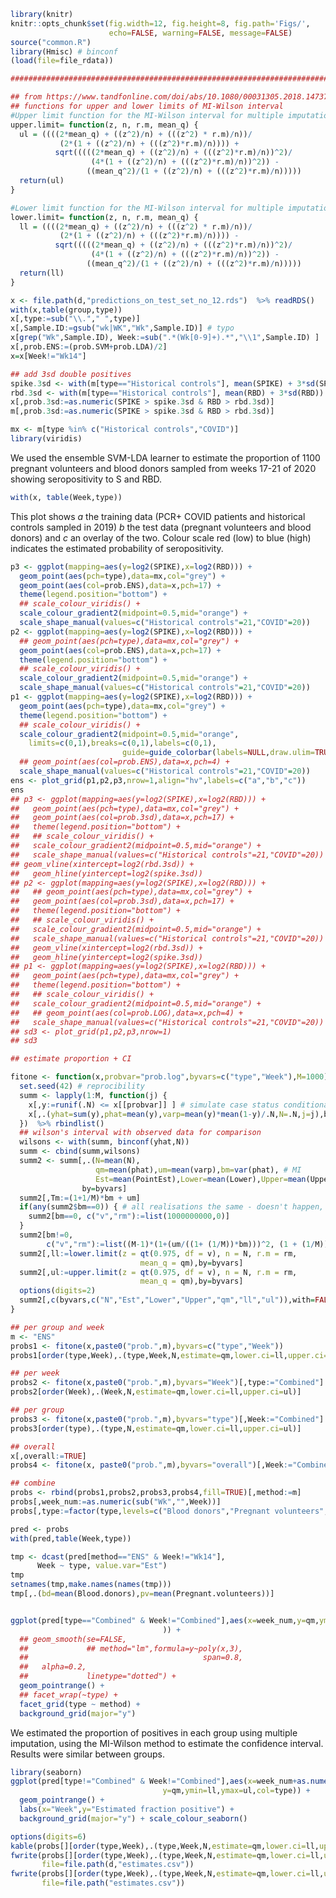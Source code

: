 
```r
library(knitr)
knitr::opts_chunk$set(fig.width=12, fig.height=8, fig.path='Figs/',
                      echo=FALSE, warning=FALSE, message=FALSE)
source("common.R")
library(Hmisc) # binconf
(load(file=file_rdata))

################################################################################

## from https://www.tandfonline.com/doi/abs/10.1080/00031305.2018.1473796?af=R&journalCode=utas20
## functions for upper and lower limits of MI-Wilson interval
#Upper limit function for the MI-Wilson interval for multiple imputation
upper.limit= function(z, n, r.m, mean_q) {
  ul = ((((2*mean_q) + ((z^2)/n) + (((z^2) * r.m)/n))/
           (2*(1 + ((z^2)/n) + (((z^2)*r.m)/n)))) +
          sqrt(((((2*mean_q) + ((z^2)/n) + (((z^2)*r.m)/n))^2)/
                  (4*(1 + ((z^2)/n) + (((z^2)*r.m)/n))^2)) -
                 ((mean_q^2)/(1 + ((z^2)/n) + (((z^2)*r.m)/n)))))
  return(ul)
}

#Lower limit function for the MI-Wilson interval for multiple imputation
lower.limit= function(z, n, r.m, mean_q) {
  ll = ((((2*mean_q) + ((z^2)/n) + (((z^2) * r.m)/n))/
           (2*(1 + ((z^2)/n) + (((z^2)*r.m)/n)))) -
          sqrt(((((2*mean_q) + ((z^2)/n) + (((z^2)*r.m)/n))^2)/
                  (4*(1 + ((z^2)/n) + (((z^2)*r.m)/n))^2)) -
                 ((mean_q^2)/(1 + ((z^2)/n) + (((z^2)*r.m)/n)))))
  return(ll)
}

x <- file.path(d,"predictions_on_test_set_no_12.rds")  %>% readRDS()
with(x,table(group,type))
x[,type:=sub("\\."," ",type)]
x[,Sample.ID:=gsub("wk|WK","Wk",Sample.ID)] # typo
x[grep("Wk",Sample.ID), Week:=sub(".*(Wk[0-9]+).*","\\1",Sample.ID) ]
x[,prob.ENS:=(prob.SVM+prob.LDA)/2]
x=x[Week!="Wk14"]

## add 3sd double positives
spike.3sd <- with(m[type=="Historical controls"], mean(SPIKE) + 3*sd(SPIKE))
rbd.3sd <- with(m[type=="Historical controls"], mean(RBD) + 3*sd(RBD))
x[,prob.3sd:=as.numeric(SPIKE > spike.3sd & RBD > rbd.3sd)]
m[,prob.3sd:=as.numeric(SPIKE > spike.3sd & RBD > rbd.3sd)]

mx <- m[type %in% c("Historical controls","COVID")]
library(viridis)
```

We used the ensemble SVM-LDA learner to estimate the proportion of 1100 pregnant volunteers and blood donors sampled from weeks 17-21 of 2020 showing seropositivity to S and RBD.

```r
with(x, table(Week,type))
```

This plot shows *a* the training data (PCR+ COVID patients and historical controls sampled in 2019) *b* the test data (pregnant volunteers and blood donors) and *c* an overlay of the two.  Colour scale red (low) to blue (high) indicates the estimated probability of seropositivity.

```r
p3 <- ggplot(mapping=aes(y=log2(SPIKE),x=log2(RBD))) +
  geom_point(aes(pch=type),data=mx,col="grey") +
  geom_point(aes(col=prob.ENS),data=x,pch=17) +
  theme(legend.position="bottom") +
  ## scale_colour_viridis() +
  scale_colour_gradient2(midpoint=0.5,mid="orange") + 
  scale_shape_manual(values=c("Historical controls"=21,"COVID"=20))
p2 <- ggplot(mapping=aes(y=log2(SPIKE),x=log2(RBD))) +
  ## geom_point(aes(pch=type),data=mx,col="grey") +
  geom_point(aes(col=prob.ENS),data=x,pch=17) +
  theme(legend.position="bottom") +
  ## scale_colour_viridis() +
  scale_colour_gradient2(midpoint=0.5,mid="orange") + 
  scale_shape_manual(values=c("Historical controls"=21,"COVID"=20))
p1 <- ggplot(mapping=aes(y=log2(SPIKE),x=log2(RBD))) +
  geom_point(aes(pch=type),data=mx,col="grey") +
  theme(legend.position="bottom") +
  ## scale_colour_viridis() +
  scale_colour_gradient2(midpoint=0.5,mid="orange",
    limits=c(0,1),breaks=c(0,1),labels=c(0,1),
                         guide=guide_colorbar(labels=NULL,draw.ulim=TRUE,draw.llim=TRUE)) +
  ## geom_point(aes(col=prob.ENS),data=x,pch=4) +
  scale_shape_manual(values=c("Historical controls"=21,"COVID"=20))
ens <- plot_grid(p1,p2,p3,nrow=1,align="hv",labels=c("a","b","c"))
ens
## p3 <- ggplot(mapping=aes(y=log2(SPIKE),x=log2(RBD))) +
##   geom_point(aes(pch=type),data=mx,col="grey") +
##   geom_point(aes(col=prob.3sd),data=x,pch=17) +
##   theme(legend.position="bottom") +
##   ## scale_colour_viridis() +
##   scale_colour_gradient2(midpoint=0.5,mid="orange") + 
##   scale_shape_manual(values=c("Historical controls"=21,"COVID"=20)) +
## geom_vline(xintercept=log2(rbd.3sd)) +
##   geom_hline(yintercept=log2(spike.3sd))
## p2 <- ggplot(mapping=aes(y=log2(SPIKE),x=log2(RBD))) +
##   ## geom_point(aes(pch=type),data=mx,col="grey") +
##   geom_point(aes(col=prob.3sd),data=x,pch=17) +
##   theme(legend.position="bottom") +
##   ## scale_colour_viridis() +
##   scale_colour_gradient2(midpoint=0.5,mid="orange") + 
##   scale_shape_manual(values=c("Historical controls"=21,"COVID"=20)) +
##   geom_vline(xintercept=log2(rbd.3sd)) +
##   geom_hline(yintercept=log2(spike.3sd))
## p1 <- ggplot(mapping=aes(y=log2(SPIKE),x=log2(RBD))) +
##   geom_point(aes(pch=type),data=mx,col="grey") +
##   theme(legend.position="bottom") +
##   ## scale_colour_viridis() +
##   scale_colour_gradient2(midpoint=0.5,mid="orange") + 
##   ## geom_point(aes(col=prob.LOG),data=x,pch=4) +
##   scale_shape_manual(values=c("Historical controls"=21,"COVID"=20))
## sd3 <- plot_grid(p1,p2,p3,nrow=1)
## sd3

```

```r
## estimate proportion + CI

fitone <- function(x,probvar="prob.log",byvars=c("type","Week"),M=1000) {
  set.seed(42) # reprocibility
  summ <- lapply(1:M, function(j) {
    x[,y:=runif(.N) <= x[[probvar]] ] # simulate case status conditional on fit
    x[,.(yhat=sum(y),phat=mean(y),varp=mean(y)*mean(1-y)/.N,N=.N,j=j),by=byvars]
  })  %>% rbindlist()
  ## wilson's interval with observed data for comparison
  wilsons <- with(summ, binconf(yhat,N))
  summ <- cbind(summ,wilsons)
  summ2 <- summ[,.(N=mean(N),
                   qm=mean(phat),um=mean(varp),bm=var(phat), # MI
                   Est=mean(PointEst),Lower=mean(Lower),Upper=mean(Upper)), # observed data
                by=byvars]
  summ2[,Tm:=(1+1/M)*bm + um]
  if(any(summ2$bm==0)) { # all realisations the same - doesn't happen, just in case
    summ2[bm==0, c("v","rm"):=list(1000000000,0)]
  }
  summ2[bm!=0,
        c("v","rm"):=list((M-1)*(1+(um/((1+ (1/M))*bm)))^2, (1 + (1/M))*(bm/um))]
  summ2[,ll:=lower.limit(z = qt(0.975, df = v), n = N, r.m = rm,
                             mean_q = qm),by=byvars]
  summ2[,ul:=upper.limit(z = qt(0.975, df = v), n = N, r.m = rm,
                             mean_q = qm),by=byvars]
  options(digits=2)
  summ2[,c(byvars,c("N","Est","Lower","Upper","qm","ll","ul")),with=FALSE]
}

## per group and week
m <- "ENS"
probs1 <- fitone(x,paste0("prob.",m),byvars=c("type","Week"))
probs1[order(type,Week),.(type,Week,N,estimate=qm,lower.ci=ll,upper.ci=ul)]

## per week
probs2 <- fitone(x,paste0("prob.",m),byvars="Week")[,type:="Combined"]
probs2[order(Week),.(Week,N,estimate=qm,lower.ci=ll,upper.ci=ul)]

## per group
probs3 <- fitone(x,paste0("prob.",m),byvars="type")[,Week:="Combined"]
probs3[order(type),.(type,N,estimate=qm,lower.ci=ll,upper.ci=ul)]

## overall
x[,overall:=TRUE]
probs4 <- fitone(x, paste0("prob.",m),byvars="overall")[,Week:="Combined"][,type:="Combined"]

## combine
probs <- rbind(probs1,probs2,probs3,probs4,fill=TRUE)[,method:=m]
probs[,week_num:=as.numeric(sub("Wk","",Week))]
probs[,type:=factor(type,levels=c("Blood donors","Pregnant volunteers","Combined"))]

pred <- probs
with(pred,table(Week,type))

tmp <- dcast(pred[method=="ENS" & Week!="Wk14"],
      Week ~ type, value.var="Est")
tmp
setnames(tmp,make.names(names(tmp)))
tmp[,.(bd=mean(Blood.donors),pv=mean(Pregnant.volunteers))]


ggplot(pred[type=="Combined" & Week!="Combined"],aes(x=week_num,y=qm,ymin=ll,ymax=ul#,col=type
                                  )) +
  ## geom_smooth(se=FALSE,
  ##             ## method="lm",formula=y~poly(x,3),
  ##                                       span=0.8,
  ##   alpha=0.2,
  ##             linetype="dotted") +
  geom_pointrange() +
  ## facet_wrap(~type) +
  facet_grid(type ~ method) +
  background_grid(major="y")
```

We estimated the proportion of positives in each group using multiple imputation, using the  MI-Wilson method to estimate the confidence interval. Results were similar between groups.

```r
library(seaborn)
ggplot(pred[type!="Combined" & Week!="Combined"],aes(x=week_num+as.numeric(factor(type))/10,
                                  y=qm,ymin=ll,ymax=ul,col=type)) +
  geom_pointrange() +
  labs(x="Week",y="Estimated fraction positive") +
  background_grid(major="y") + scale_colour_seaborn()

options(digits=6)
kable(probs[][order(type,Week),.(type,Week,N,estimate=qm,lower.ci=ll,upper.ci=ul)])
fwrite(probs[][order(type,Week),.(type,Week,N,estimate=qm,lower.ci=ll,upper.ci=ul)],
       file=file.path(d,"estimates.csv"))
fwrite(probs[][order(type,Week),.(type,Week,N,estimate=qm,lower.ci=ll,upper.ci=ul)],
       file=file.path("estimates.csv"))
```
